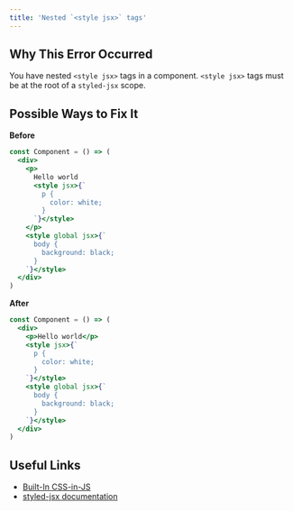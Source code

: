 ```yaml
---
title: 'Nested `<style jsx>` tags'
---
```


## Why This Error Occurred

You have nested `<style jsx>` tags in a component. `<style jsx>` tags must be at the root of a `styled-jsx` scope.

## Possible Ways to Fix It

**Before**

```jsx filename="example.js"
const Component = () => (
  <div>
    <p>
      Hello world
      <style jsx>{`
        p {
          color: white;
        }
      `}</style>
    </p>
    <style global jsx>{`
      body {
        background: black;
      }
    `}</style>
  </div>
)
```

**After**

```jsx filename="example.js"
const Component = () => (
  <div>
    <p>Hello world</p>
    <style jsx>{`
      p {
        color: white;
      }
    `}</style>
    <style global jsx>{`
      body {
        background: black;
      }
    `}</style>
  </div>
)
```

## Useful Links

- [Built-In CSS-in-JS](/docs/pages/guides/css-in-js)
- [styled-jsx documentation](https://github.com/vercel/styled-jsx)
